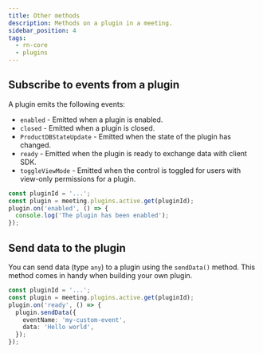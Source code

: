 ```yaml
---
title: Other methods
description: Methods on a plugin in a meeting.
sidebar_position: 4
tags:
  - rn-core
  - plugins
---
```


## Subscribe to events from a plugin

A plugin emits the following events:

- `enabled` - Emitted when a plugin is enabled.
- `closed` - Emitted when a plugin is closed.
- `ProductDBStateUpdate` - Emitted when the state of the plugin has changed.
- `ready` - Emitted when the plugin is ready to exchange data with client SDK.
- `toggleViewMode` - Emitted when the control is toggled for users with
  view-only permissions for a plugin.

```ts
const pluginId = '...';
const plugin = meeting.plugins.active.get(pluginId);
plugin.on('enabled', () => {
  console.log('The plugin has been enabled');
});
```

## Send data to the plugin

You can send data (type `any`) to a plugin using the `sendData()` method. This
method comes in handy when building your own plugin.

```ts
const pluginId = '...';
const plugin = meeting.plugins.active.get(pluginId);
plugin.on('ready', () => {
  plugin.sendData({
    eventName: 'my-custom-event',
    data: 'Hello world',
  });
});
```

<head>
  <title>React Native Core Other methods</title>
</head>
